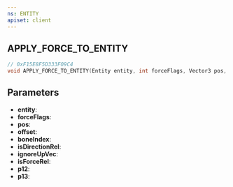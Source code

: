 ```yaml
---
ns: ENTITY
apiset: client
---
```

## APPLY_FORCE_TO_ENTITY

```c
// 0xF15E8F5D333F09C4
void APPLY_FORCE_TO_ENTITY(Entity entity, int forceFlags, Vector3 pos, Vector3 offset, int boneIndex, BOOL isDirectionRel, BOOL ignoreUpVec, BOOL isForceRel, BOOL p12, BOOL p13);
```


## Parameters
* **entity**:
* **forceFlags**:
* **pos**:
* **offset**:
* **boneIndex**:
* **isDirectionRel**:
* **ignoreUpVec**:
* **isForceRel**:
* **p12**:
* **p13**: